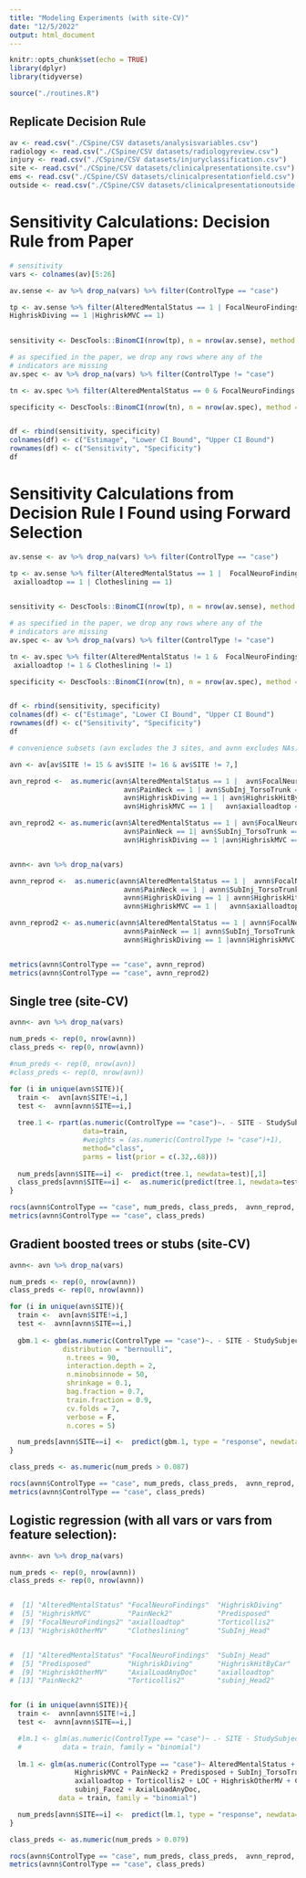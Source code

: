 ```yaml
---
title: "Modeling Experiments (with site-CV)"
date: "12/5/2022"
output: html_document
---
```


```r
knitr::opts_chunk$set(echo = TRUE)
library(dplyr)
library(tidyverse)

source("./routines.R")
```

## Replicate Decision Rule 



```r
av <- read.csv("./CSpine/CSV datasets/analysisvariables.csv")
radiology <- read.csv("./CSpine/CSV datasets/radiologyreview.csv")
injury <- read.csv("./CSpine/CSV datasets/injuryclassification.csv")
site <- read.csv("./CSpine/CSV datasets/clinicalpresentationsite.csv")
ems <- read.csv("./CSpine/CSV datasets/clinicalpresentationfield.csv")
outside <- read.csv("./CSpine/CSV datasets/clinicalpresentationoutside.csv")
```



# Sensitivity Calculations: Decision Rule from Paper 

```r
# sensitivity 
vars <- colnames(av)[5:26]

av.sense <- av %>% drop_na(vars) %>% filter(ControlType == "case")

tp <- av.sense %>% filter(AlteredMentalStatus == 1 | FocalNeuroFindings == 1 |  PainNeck == 1| SubInj_TorsoTrunk == 1 | 
HighriskDiving == 1 |HighriskMVC == 1)
 

sensitivity <- DescTools::BinomCI(nrow(tp), n = nrow(av.sense), method = "wald", conf.level = 0.95)

# as specified in the paper, we drop any rows where any of the 
# indicators are missing 
av.spec <- av %>% drop_na(vars) %>% filter(ControlType != "case")

tn <- av.spec %>% filter(AlteredMentalStatus == 0 & FocalNeuroFindings == 0 & PainNeck == 0 & SubInj_TorsoTrunk == 0 & HighriskDiving == 0 & HighriskMVC == 0)

specificity <- DescTools::BinomCI(nrow(tn), n = nrow(av.spec), method = "wald", conf.level = 0.95)


df <- rbind(sensitivity, specificity)
colnames(df) <- c("Estimage", "Lower CI Bound", "Upper CI Bound")
rownames(df) <- c("Sensitivity", "Specificity")
df
```

# Sensitivity Calculations from Decision Rule I Found using Forward Selection

```r
av.sense <- av %>% drop_na(vars) %>% filter(ControlType == "case")

tp <- av.sense %>% filter(AlteredMentalStatus == 1 |  FocalNeuroFindings == 1 | PainNeck == 1 |             SubInj_TorsoTrunk == 1 | Predisposed == 1 | HighriskDiving == 1 | HighriskHitByCar == 1 | HighriskMVC == 1 |        
 axialloadtop == 1 | Clotheslining == 1)
 

sensitivity <- DescTools::BinomCI(nrow(tp), n = nrow(av.sense), method = "wald", conf.level = 0.95)

# as specified in the paper, we drop any rows where any of the 
# indicators are missing 
av.spec <- av %>% drop_na(vars) %>% filter(ControlType != "case")

tn <- av.spec %>% filter(AlteredMentalStatus != 1 &  FocalNeuroFindings != 1 & PainNeck != 1 &            SubInj_TorsoTrunk != 1 & Predisposed != 1 & HighriskDiving != 1 & HighriskHitByCar != 1 & HighriskMVC != 1 &        
 axialloadtop != 1 & Clotheslining != 1)

specificity <- DescTools::BinomCI(nrow(tn), n = nrow(av.spec), method = "wald", conf.level = 0.95)


df <- rbind(sensitivity, specificity)
colnames(df) <- c("Estimage", "Lower CI Bound", "Upper CI Bound")
rownames(df) <- c("Sensitivity", "Specificity")
df
```

```r

# convenience subsets (avn excludes the 3 sites, and avnn excludes NAs)

avn <- av[av$SITE != 15 & av$SITE != 16 & av$SITE != 7,]

avn_reprod <-  as.numeric(avn$AlteredMentalStatus == 1 |  avn$FocalNeuroFindings == 1 | 
                            avn$PainNeck == 1 | avn$SubInj_TorsoTrunk == 1 | avn$Predisposed == 1 |
                            avn$HighriskDiving == 1 | avn$HighriskHitByCar == 1 | 
                            avn$HighriskMVC == 1 |   avn$axialloadtop == 1 | avn$Clotheslining == 1)

avn_reprod2 <- as.numeric(avn$AlteredMentalStatus == 1 | avn$FocalNeuroFindings == 1 |  
                            avn$PainNeck == 1| avn$SubInj_TorsoTrunk == 1 | 
                            avn$HighriskDiving == 1 |avn$HighriskMVC == 1)


avnn<- avn %>% drop_na(vars)

avnn_reprod <-  as.numeric(avnn$AlteredMentalStatus == 1 |  avnn$FocalNeuroFindings == 1 | 
                            avnn$PainNeck == 1 | avnn$SubInj_TorsoTrunk == 1 | avnn$Predisposed == 1 |
                            avnn$HighriskDiving == 1 | avnn$HighriskHitByCar == 1 | 
                            avnn$HighriskMVC == 1 |   avnn$axialloadtop == 1 | avnn$Clotheslining == 1)

avnn_reprod2 <- as.numeric(avnn$AlteredMentalStatus == 1 | avnn$FocalNeuroFindings == 1 |  
                            avnn$PainNeck == 1| avnn$SubInj_TorsoTrunk == 1 | 
                            avnn$HighriskDiving == 1 |avnn$HighriskMVC == 1)


metrics(avnn$ControlType == "case", avnn_reprod)
metrics(avnn$ControlType == "case", avnn_reprod2)
```


## Single tree (site-CV)

```r

avnn<- avn %>% drop_na(vars)

num_preds <- rep(0, nrow(avnn))
class_preds <- rep(0, nrow(avnn))

#num_preds <- rep(0, nrow(avn))
#class_preds <- rep(0, nrow(avn))

for (i in unique(avn$SITE)){
  train <-  avn[avn$SITE!=i,]
  test <-  avnn[avnn$SITE==i,]
  
  tree.1 <- rpart(as.numeric(ControlType == "case")~. - SITE - StudySubjectID - CaseID, 
                  data=train, 
                  #weights = (as.numeric(ControlType != "case")+1),
                  method="class",
                  parms = list(prior = c(.32,.68)))
  
  num_preds[avnn$SITE==i] <-  predict(tree.1, newdata=test)[,1]
  class_preds[avnn$SITE==i] <-  as.numeric(predict(tree.1, newdata=test, type="class"))-1
}

rocs(avnn$ControlType == "case", num_preds, class_preds,  avnn_reprod, avnn_reprod2)
metrics(avnn$ControlType == "case", class_preds)

```
## Gradient boosted trees or stubs (site-CV)

```r

avnn<- avn %>% drop_na(vars)

num_preds <- rep(0, nrow(avnn))
class_preds <- rep(0, nrow(avnn))

for (i in unique(avn$SITE)){
  train <-  avn[avn$SITE!=i,]
  test <-  avnn[avnn$SITE==i,]
  
  gbm.1 <- gbm(as.numeric(ControlType == "case")~. - SITE - StudySubjectID - CaseID, data=train,
             distribution = "bernoulli",
              n.trees = 90,
              interaction.depth = 2,
              n.minobsinnode = 50,
              shrinkage = 0.1,
              bag.fraction = 0.7,
              train.fraction = 0.9,
              cv.folds = 7,
              verbose = F,
              n.cores = 5)

  num_preds[avnn$SITE==i] <-  predict(gbm.1, type = "response", newdata=test)
}

class_preds <- as.numeric(num_preds > 0.087)

rocs(avnn$ControlType == "case", num_preds, class_preds,  avnn_reprod, avnn_reprod2)
metrics(avnn$ControlType == "case", class_preds)

```

## Logistic regression (with all vars or vars from feature selection):

```r

avnn<- avn %>% drop_na(vars)

num_preds <- rep(0, nrow(avnn))
class_preds <- rep(0, nrow(avnn))


#  [1] "AlteredMentalStatus" "FocalNeuroFindings"  "HighriskDiving"      "HighriskHitByCar"
#  [5] "HighriskMVC"         "PainNeck2"           "Predisposed"         "SubInj_TorsoTrunk"
#  [9] "FocalNeuroFindings2" "axialloadtop"        "Torticollis2"        "LOC"
# [13] "HighriskOtherMV"     "Clotheslining"       "SubInj_Head"         "AxialLoadAnyDoc"


#  [1] "AlteredMentalStatus" "FocalNeuroFindings"  "SubInj_Head"         "SubInj_TorsoTrunk"  
#  [5] "Predisposed"         "HighriskDiving"      "HighriskHitByCar"    "HighriskMVC"        
#  [9] "HighriskOtherMV"     "AxialLoadAnyDoc"     "axialloadtop"        "FocalNeuroFindings2"
# [13] "PainNeck2"           "Torticollis2"        "subinj_Head2"        "subinj_Face2"  


for (i in unique(avnn$SITE)){
  train <-  avnn[avnn$SITE!=i,]
  test <-  avnn[avnn$SITE==i,]

  #lm.1 <- glm(as.numeric(ControlType == "case")~ .- SITE - StudySubjectID - CaseID, 
  #          data = train, family = "binomial")
  
  lm.1 <- glm(as.numeric(ControlType == "case")~ AlteredMentalStatus + FocalNeuroFindings + HighriskHitByCar +
                HighriskMVC + PainNeck2 + Predisposed + SubInj_TorsoTrunk + FocalNeuroFindings2 +
                axialloadtop + Torticollis2 + LOC + HighriskOtherMV + Clotheslining + 
                subinj_Face2 + AxialLoadAnyDoc, 
            data = train, family = "binomial")

  num_preds[avnn$SITE==i] <-  predict(lm.1, type = "response", newdata=test)
}

class_preds <- as.numeric(num_preds > 0.079)

rocs(avnn$ControlType == "case", num_preds, class_preds,  avnn_reprod, avnn_reprod2)
metrics(avnn$ControlType == "case", class_preds)

```





